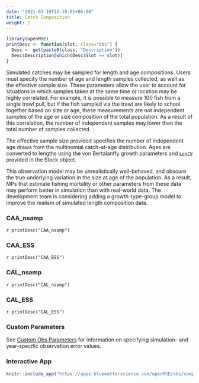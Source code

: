 ```yaml
---
date: "2021-03-19T15:18:01+06:00"
title: Catch Composition
weight: 2
---
```


```r
library(openMSE)
printDesc <- function(slot, class="Obs") {
  Desc <- get(paste0(class, "Description"))
  Desc$Description[which(Desc$Slot == slot)]
}
```

Simulated catches may be sampled for length and age compositions. Users must specify the number of age and length samples collected, as well as the effective sample size. These parameters allow the user to account for situations in which samples taken at the same time or location may be highly correlated. For example, it is possible to measure 100 fish from a single trawl pull, but if the fish sampled via the trawl are likely to school together based on size or age, these measurements are not independent samples of the age or size composition of the total population. As a result of this correlation, the number of independent samples may lower than the total number of samples collected. 

The effective sample size provided specifies the number of independent age draws from the multinomial catch-at-age distribution. Ages are converted to lengths using the von Bertalanffy growth parameters and [`LenCV`](/object-stock/4-growth/#lencv) provided in the Stock object. 

This observation model may be unrealistically well-behaved, and obscure the true underlying variation in the size at age of the population. As a result, MPs that estimate fishing mortality or other parameters from these data may perform better in simulation than with real-world data. The development team is considering adding a growth-type-group model to improve the realism of simulated length composition data.


### CAA_nsamp
`r printDesc("CAA_nsamp")` 

### CAA_ESS 
`r printDesc("CAA_ESS")`

### CAL_nsamp
`r printDesc("CAL_nsamp")`

### CAL_ESS
`r printDesc("CAL_ESS")`

### Custom Parameters
See [Custom Obs Parameters](/features-custom-parameters/4-obs/) for information on specifying simulation- and year-specific observation error values.

### Interactive App

```r
knitr::include_app("https://apps.bluematterscience.com/openMSE/obs/comps",height="950px") 
```
